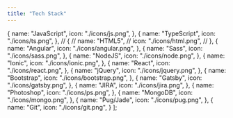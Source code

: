 ```yaml
---
title: "Tech Stack"
---
```


  {
    name: "JavaScript",
    icon: "./icons/js.png",
  },
  {
    name: "TypeScript",
    icon: "./icons/ts.png",
  },
  // {
  //   name: "HTML5",
  //   icon: "./icons/html.png",
  // },
  {
    name: "Angular",
    icon: "./icons/angular.png",
  },
  {
    name: "Sass",
    icon: "./icons/sass.png",
  },
  {
    name: "NodeJS",
    icon: "./icons/node.png",
  },
  {
    name: "Ionic",
    icon: "./icons/ionic.png",
  },
  {
    name: "React",
    icon: "./icons/react.png",
  },
  {
    name: "jQuery",
    icon: "./icons/jquery.png",
  },
  {
    name: "Bootstrap",
    icon: "./icons/bootstrap.png",
  },
  {
    name: "Gatsby",
    icon: "./icons/gatsby.png",
  },
  {
    name: "JIRA",
    icon: "./icons/jira.png",
  },
  {
    name: "Photoshop",
    icon: "./icons/ps.png",
  },
  {
    name: "MongoDB",
    icon: "./icons/mongo.png",
  },
  {
    name: "Pug/Jade",
    icon: "./icons/pug.png",
  },
  {
    name: "Git",
    icon: "./icons/git.png",
  }
];
